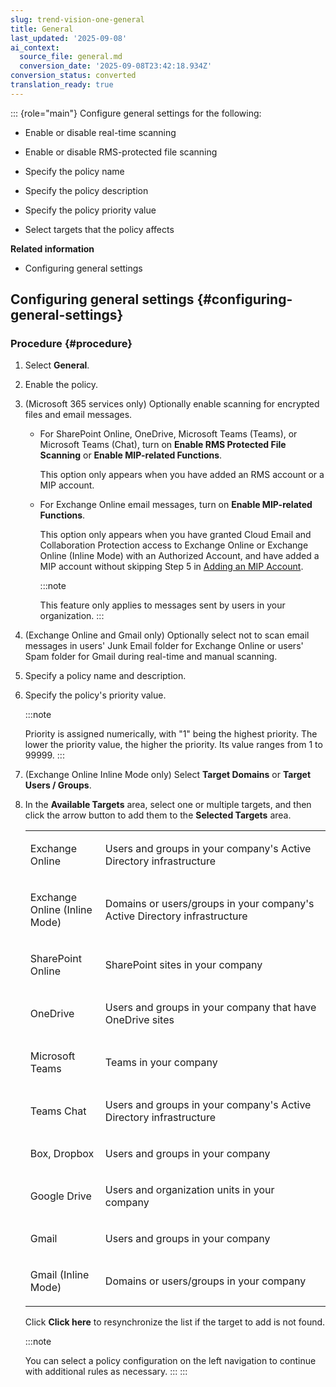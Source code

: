 ```yaml
---
slug: trend-vision-one-general
title: General
last_updated: '2025-09-08'
ai_context:
  source_file: general.md
  conversion_date: '2025-09-08T23:42:18.934Z'
conversion_status: converted
translation_ready: true
---
```


::: {role="main"}
Configure general settings for the following:

- Enable or disable real-time scanning

- Enable or disable RMS-protected file scanning

- Specify the policy name

- Specify the policy description

- Specify the policy priority value

- Select targets that the policy affects

**Related information**

- Configuring general settings

## Configuring general settings {#configuring-general-settings}

### Procedure {#procedure}

1.  Select **General**.

2.  Enable the policy.

3.  (Microsoft 365 services only) Optionally enable scanning for encrypted files and email messages.

    - For SharePoint Online, OneDrive, Microsoft Teams (Teams), or Microsoft Teams (Chat), turn on **Enable RMS Protected File Scanning** or **Enable MIP-related Functions**.

      This option only appears when you have added an RMS account or a MIP account.

    - For Exchange Online email messages, turn on **Enable MIP-related Functions**.

      This option only appears when you have granted Cloud Email and Collaboration Protection access to Exchange Online or Exchange Online (Inline Mode) with an Authorized Account, and have added a MIP account without skipping Step 5 in [Adding an MIP Account](adding-mip-account.mdx).

      :::note

      This feature only applies to messages sent by users in your organization.
      :::

4.  (Exchange Online and Gmail only) Optionally select not to scan email messages in users' Junk Email folder for Exchange Online or users' Spam folder for Gmail during real-time and manual scanning.

5.  Specify a policy name and description.

6.  Specify the policy's priority value.

    :::note

    Priority is assigned numerically, with "1" being the highest priority. The lower the priority value, the higher the priority. Its value ranges from 1 to 99999.
    :::

7.  (Exchange Online Inline Mode only) Select **Target Domains** or **Target Users / Groups**.

8.  In the **Available Targets** area, select one or multiple targets, and then click the arrow button to add them to the **Selected Targets** area.

    <table>
    <colgroup>
    <col style="width: 25%" />
    <col style="width: 75%" />
    </colgroup>
    <tbody>
    <tr>
    <td><p>Exchange Online</p></td>
    <td><p>Users and groups in your company's Active Directory infrastructure</p></td>
    </tr>
    <tr>
    <td><p>Exchange Online (Inline Mode)</p></td>
    <td><p>Domains or users/groups in your company's Active Directory infrastructure</p></td>
    </tr>
    <tr>
    <td><p>SharePoint Online</p></td>
    <td><p>SharePoint sites in your company</p></td>
    </tr>
    <tr>
    <td><p>OneDrive</p></td>
    <td><p>Users and groups in your company that have OneDrive sites</p></td>
    </tr>
    <tr>
    <td><p>Microsoft Teams</p></td>
    <td><p>Teams in your company</p></td>
    </tr>
    <tr>
    <td><p>Teams Chat</p></td>
    <td><p>Users and groups in your company's Active Directory infrastructure</p></td>
    </tr>
    <tr>
    <td><p>Box, Dropbox</p></td>
    <td><p>Users and groups in your company</p></td>
    </tr>
    <tr>
    <td><p>Google Drive</p></td>
    <td><p>Users and organization units in your company</p></td>
    </tr>
    <tr>
    <td><p>Gmail</p></td>
    <td><p>Users and groups in your company</p></td>
    </tr>
    <tr>
    <td><p>Gmail (Inline Mode)</p></td>
    <td><p>Domains or users/groups in your company</p></td>
    </tr>
    </tbody>
    </table>

    Click **Click here** to resynchronize the list if the target to add is not found.

    :::note

    You can select a policy configuration on the left navigation to continue with additional rules as necessary.
    :::
:::
